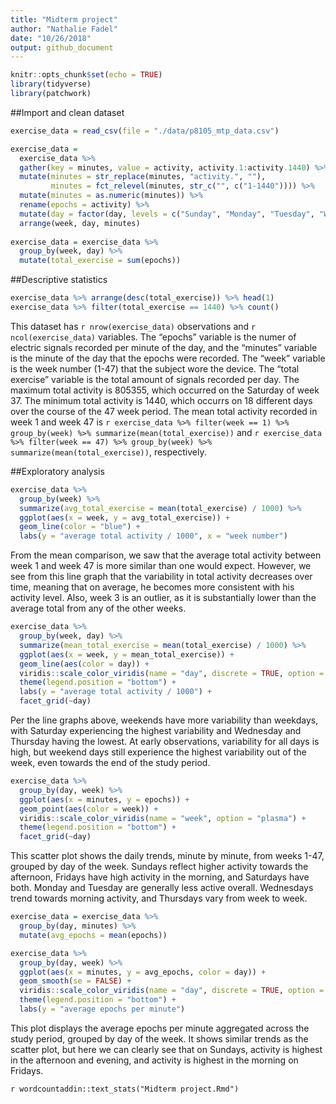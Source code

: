 ```yaml
---
title: "Midterm project"
author: "Nathalie Fadel"
date: "10/26/2018"
output: github_document
---
```


```r
knitr::opts_chunk$set(echo = TRUE)
library(tidyverse)
library(patchwork)
```

##Import and clean dataset
```r
exercise_data = read_csv(file = "./data/p8105_mtp_data.csv")

exercise_data = 
  exercise_data %>%
  gather(key = minutes, value = activity, activity.1:activity.1440) %>%
  mutate(minutes = str_replace(minutes, "activity.", ""),
         minutes = fct_relevel(minutes, str_c("", c("1-1440")))) %>%
  mutate(minutes = as.numeric(minutes)) %>%
  rename(epochs = activity) %>%
  mutate(day = factor(day, levels = c("Sunday", "Monday", "Tuesday", "Wednesday", "Thursday", "Friday", "Saturday"))) %>%
  arrange(week, day, minutes)
  
exercise_data = exercise_data %>%
  group_by(week, day) %>%
  mutate(total_exercise = sum(epochs))
```

##Descriptive statistics
```r
exercise_data %>% arrange(desc(total_exercise)) %>% head(1)
exercise_data %>% filter(total_exercise == 1440) %>% count()
```

This dataset has `r nrow(exercise_data)` observations and `r ncol(exercise_data)` variables. The "epochs" variable is the numer of electric signals recorded per minute of the day, and the "minutes" variable is the minute of the day that the epochs were recorded. The "week" variable is the week number (1-47) that the subject wore the device. The "total exercise" variable is the total amount of signals recorded per day.
The maximum total activity is 805355, which occurred on the Saturday of week 37. The minimum total activity is 1440, which occurrs on 18 different days over the course of the 47 week period. The mean total activity recorded in week 1 and week 47 is `r exercise_data %>% filter(week == 1) %>% group_by(week) %>% summarize(mean(total_exercise))` and `r exercise_data %>% filter(week == 47) %>% group_by(week) %>% summarize(mean(total_exercise))`, respectively.

##Exploratory analysis
```r
exercise_data %>% 
  group_by(week) %>% 
  summarize(avg_total_exercise = mean(total_exercise) / 1000) %>%
  ggplot(aes(x = week, y = avg_total_exercise)) +
  geom_line(color = "blue") +
  labs(y = "average total activity / 1000", x = "week number")
```

From the mean comparison, we saw that the average total activity between week 1 and week 47 is more similar than one would expect. However, we see from this line graph that the variability in total activity decreases over time, meaning that on average, he becomes more consistent with his activity level. Also, week 3 is an outlier, as it is substantially lower than the average total from any of the other weeks.

```r
exercise_data %>%
  group_by(week, day) %>%
  summarize(mean_total_exercise = mean(total_exercise) / 1000) %>%
  ggplot(aes(x = week, y = mean_total_exercise)) +
  geom_line(aes(color = day)) +
  viridis::scale_color_viridis(name = "day", discrete = TRUE, option = "plasma") +
  theme(legend.position = "bottom") +
  labs(y = "average total activity / 1000") +
  facet_grid(~day)

```

Per the line graphs above, weekends have more variability than weekdays, with Saturday experiencing the highest variability and Wednesday and Thursday having the lowest. At early observations, variability for all days is high, but weekend days still experience the highest variability out of the week, even towards the end of the study period.

```r
exercise_data %>%
  group_by(day, week) %>%
  ggplot(aes(x = minutes, y = epochs)) +
  geom_point(aes(color = week)) +
  viridis::scale_color_viridis(name = "week", option = "plasma") +
  theme(legend.position = "bottom") +
  facet_grid(~day)
```
This scatter plot shows the daily trends, minute by minute, from weeks 1-47, grouped by day of the week. Sundays reflect higher activity towards the afternoon, Fridays have high activity in the morning, and Saturdays have both. Monday and Tuesday are generally less active overall. Wednesdays trend towards morning activity, and Thursdays vary from week to week.

```r

exercise_data = exercise_data %>%
  group_by(day, minutes) %>%
  mutate(avg_epochs = mean(epochs))

exercise_data %>%
  group_by(day, week) %>%
  ggplot(aes(x = minutes, y = avg_epochs, color = day)) +
  geom_smooth(se = FALSE) +
  viridis::scale_color_viridis(name = "day", discrete = TRUE, option = "plasma") +
  theme(legend.position = "bottom") +
  labs(y = "average epochs per minute")
```

This plot displays the average epochs per minute aggregated across the study period, grouped by day of the week. It shows similar trends as the scatter plot, but here we can clearly see that on Sundays, activity is highest in the afternoon and evening, and activity is highest in the morning on Fridays. 

`r wordcountaddin::text_stats("Midterm project.Rmd")`
